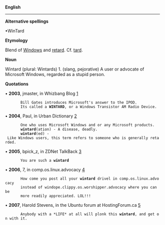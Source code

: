 '''English'''
----

'''Alternative spellings'''

•WinTard

'''Etymology'''

Blend of [[Windows]] and [[retard]]. Cf. [[tard]].

'''Noun'''

Wintard (plural: Wintards)
1. (slang, pejorative) A user or advocate of Microsoft Windows, regarded as a stupid person.

'''Quotations'''

• '''2003''', jmaster, in Whizbang Blog [http://wizbangblog.com/2005/01/14/weekend-caption-contest-winners.php]
        Bill Gates introduces Microsoft's answer to the IPOD.
        Its called a '''WINTARD''', or a Windows Transistor AM Radio Device.

• '''2004''', Paul, in Urban Dictionary [http://www.urbandictionary.com/define.php?term=wintard]
        One who uses Microsoft Windows and or any Microsoft products.
        '''wintard'''(ation) - A disease, deadly.
        '''wintard'''(ed) - Like Windows users, this term refers to someone who is generally retarded.

• '''2005''', bpick_z, in ZDNet TalkBack [http://talkback.zdnet.com/5208-1009-0.html?forumID=1&threadID=15765&messageID=314150&start=94]
        You are such a '''wintard'''

• '''2006''', 7, in comp.os.linux.advocacy [http://schestowitz.com/UseNet/2006/June_2006_3/msg00478.html]
        How come you post all your '''wintard''' drivel in comp.os.linux.advocacy
        instead of windope.clippy.os.worshipper.advocacy where you can be
        more readily appreciated. LOL!!!

• '''2007''', Harold Stevens, in the Ubuntu forum at HostingForum.ca [http://www.hostingforum.ca/457977-how-fucking-fucking-hell-do-i-get-sound-blaster-xtremeaudio-work-2.html]
        Anybody with a *LIFE* at all will plonk this '''wintard''', and get on with it.